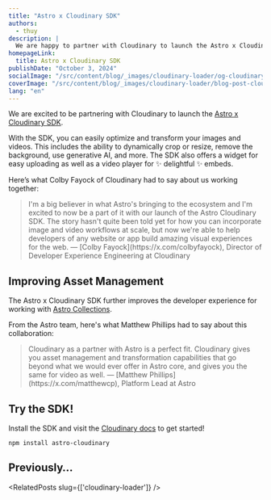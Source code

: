 ```yaml
---
title: "Astro x Cloudinary SDK"
authors:
  - thuy
description: |
  We are happy to partner with Cloudinary to launch the Astro x Cloudinary SDK: a comprehensive API for building with images and videos in Astro.
homepageLink:
  title: Astro x Cloudinary SDK
publishDate: "October 3, 2024"
socialImage: "/src/content/blog/_images/cloudinary-loader/og-cloudinary.webp"
coverImage: "/src/content/blog/_images/cloudinary-loader/blog-post-cloudinary.webp"
lang: "en"
---
```



We are excited to be partnering with Cloudinary to launch the [Astro x Cloudinary SDK](https://astro.cloudinary.dev/?utm_source=astro.build&utm_medium=referral&utm_campaign=devx_astro_cloudinary&utm_content=blog_post). 

With the SDK, you can easily optimize and transform your images and videos. This includes the ability to dynamically crop or resize, 
remove the background, use generative AI, and more. The SDK also offers a widget for easy uploading as well as a video player for ✨ delightful ✨ embeds.

Here’s what Colby Fayock of Cloudinary had to say about us working together:

<Blockquote>
	<Fragment slot="quote" >
		I'm a big believer in what Astro's bringing to the ecosystem and I'm excited to now be a part of it with our launch of the Astro Cloudinary SDK. The story hasn't quite been told yet for how you can incorporate image and video workflows at scale, but now we're able to help developers of any website or app build amazing visual experiences for the web.
	</Fragment>
	<Fragment slot="caption">
		— [Colby Fayock](https://x.com/colbyfayock), Director of Developer Experience Engineering at Cloudinary
	</Fragment>
</Blockquote>

## Improving Asset Management

The Astro x Cloudinary SDK further improves the developer experience for working with [Astro Collections](https://cloudinary.com/blog/source-cloudinary-assets-astro-content-layer?utm_source=astro.build&utm_medium=referral&utm_campaign=devx_astro_cloudinary&utm_content=blog_post).

From the Astro team, here's what Matthew Phillips had to say about this collaboration:

<Blockquote>
	<Fragment slot="quote" >
		Cloudinary as a partner with Astro is a perfect fit. Cloudinary gives you asset management and transformation capabilities that go beyond what we would ever offer in Astro core, and gives you the same for video as well.
	</Fragment>
	<Fragment slot="caption">
		— [Matthew Phillips](https://x.com/matthewcp), Platform Lead at Astro
	</Fragment>
</Blockquote>


## Try the SDK!

Install the SDK and visit the [Cloudinary docs](https://cld.media/astro) to get started!

```
npm install astro-cloudinary
```

## Previously…

<RelatedPosts slug={['cloudinary-loader']} />

